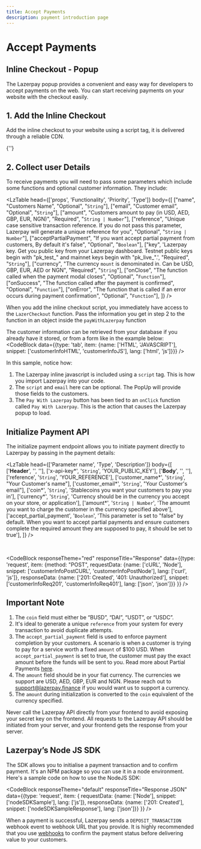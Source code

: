 ```yaml
---
title: Accept Payments
description: payment introduction page
---
```


# Accept Payments


## Inline Checkout - Popup
The Lazerpay popup provides a convenient and easy way for developers to accept payments on the web. You can start receiving payments on your website with the checkout easily.

## 1. Add the Inline Checkout
Add the inline checkout to your website using a script tag, it is delivered through a reliable CDN.

<TextBlock>
    {'<script> '} 
    <span className="text-pri-500 underline">https://cdn.jsdelivr.net/gh/Lazerpay-Finance/checkout-build@main/checkout@1.0.1/dist/index.min.js</span> 
    {' </script>'}
</TextBlock>

## 2. Collect user Details
To receive payments you will need to pass some parameters which include some functions and optional customer information. They include:

<LzTable 
    head={['props', 'Functionality', 'Priority', 'Type']}
    body={[
        ["name", "Customers Name", "Optional", "<code>String</code>"],
        ["email", "Customer email", "Optional", "<code>String</code>"],
        ["amount", "Customers amount to pay (in USD, AED, GBP, EUR, NGN)", "Required", "<code>String | Number</code>"],
        ["reference", "Unique case sensitive transaction reference. If you do not pass this parameter, Lazerpay will generate a unique reference for you", "Optional", "<code>String | Number</code>"],
        ["acceptPartialPayment", "If you want accept partial payment from customers, By default it's false", "Optional", "<code>Boolean</code>"],
        ["key", 'Lazerpay key. Get you public key from your Lazerpay dashboard. Testnet public keys begin with "pk_test_" and mainnet keys begin with "pk_live_".', "Required", "<code>String</code>"],
        ["currency", "The currency <code>mount</code> is denominated in. Can be USD, GBP, EUR, AED or NGN", "Required", "<code>String</code>"],
        ["onClose", "The function called when the payment modal closes", "Optional", "<code>Function</code>"],
        ["onSuccess", "The function called after the payment is confirmed", "Optional", "<code>Function</code>"],
        ["onError", "The function that is called if an error occurs during payment confirmation", "Optional", "<code>Function</code>"],
    ]} 
/>

When you add the inline checkout script, you immediately have access to the <code>LazerCheckout</code> function. Pass the information you get in step 2 to the function in an object inside the <code>payWithLazerpay</code> function


The customer information can be retrieved from your database if you already have it stored, or from a form like in the example below:
<CodeBlock data={{type: 'tab', item: {name: ['HTML', 'JAVASCRIPT'], snippet: ['customerInfoHTML', 'customerInfoJS'], lang: ['html', 'js']}}} />

In this sample, notice how:

1. The Lazerpay inline javascript is included using a <code>script</code> tag. This is how you import Lazerpay into your code.
2. The <code>script</code> and <code>email</code> here can be optional. The PopUp will provide those fields to the customers.
3. The <code>Pay With Lazerpay</code> button has been tied to an <code>onClick</code> function called <code>Pay With Lazerpay</code>. This is the action that causes the Lazerpay popup to load.



## Initialize Payment API

The initialize payment endpoint allows you to initiate payment directly to Lazerpay by passing in the payment details:

<LzTable head={['Parameter name', 'Type', 'Description']} body={[
    ['<strong>Header</strong>', '', ''],
    ['x-api-key*', '<code>String</code>', 'YOUR_PUBLIC_KEY'],
    ['<strong>Body</strong>', '', ''],
    ['reference', '<code>String</code>', 'YOUR_REFERENCE'],
    ['customer_name*', '<code>String</code>', "Your Customer's name"],
    ['customer_email*', '<code>String</code>', "Your Customer's email"],
    ['coin*', '<code>String</code>', 'Stablecoins you want your customers to pay you in'],
    ['currency*', '<code>String</code>', 'Currency should be in the currency you accept on your store, or application'],
    ['amount*', '<code>String | Number</code>', 'The amoumt you want to charge the customer in the currency specified above'],
    ['accept_partial_payment', '<code>Boolean</code>', 'This parameter is set to "false" by default. When you want to accept partial payments and ensure customers complete the required amount they are supposed to pay, it should be set to true'],
]} />

<br />

<CodeBlock responseTheme="red" responseTitle="Response" data={{type: 'request', item: {method: "POST", requestData: {name: ['cURL', 'Node'], snippet: ['customerInfoPostCURL', 'customerInfoPostNode'], lang: ['curl', 'js']}, responseData: {name: ['201: Created', '401: Unauthorized'], snippet: ['customerInfoReq201', 'customerInfoReq401'], lang: ['json', 'json']}} }} />

## Important Note
1. The <code>coin</code> field must either be “BUSD”, “DAI”, “USDT”, or “USDC”.
2. It's ideal to generate a unique <code>reference</code> from your system for every transaction to avoid duplicate attempts.
3. The <code>accept_partial_payment</code> field is used to enforce payment completion by your customers. A scenario is when a customer is trying to pay for a service worth a fixed <code>amount</code> of $100 USD. When <code>accept_partial_payment</code> is set to true, the customer must pay the exact amount before the funds will be sent to you. Read more about Partial Payments <a href="#">here</a>.
4. The <code>amount</code> field should be in your fiat currency. The currencies we support are USD, AED, GBP, EUR and NGN. Please reach out to <a href="#">support@lazerpay.finance</a> if you would want us to support a currency.
5. The <code>amount</code> during initialization is converted to the <code>coin</code> equivalent of the currency specified.

<Alert status="warning">Never call the Lazerpay API directly from your frontend to avoid exposing your secret key on the frontend. All requests to the Lazerpay API should be initiated from your server, and your frontend gets the response from your server.</Alert>
<br />
## Lazerpay’s Node JS SDK
The SDK allows you to initialise a payment transaction and to confirm payment. It's an NPM package so you can use it in a node environment.
Here's a sample code on how to use the NodeJS SDK:

<CodeBlock responseTheme="default" responseTitle="Response JSON" data={{type: 'request', item: { requestData: {name: ['Node'], snippet: ['nodeSDKSample'], lang: ['js']}, responseData: {name: ['201: Created'], snippet: ['nodeSDKSampleResponse'], lang: ['json']}} }} />

When a payment is successful, Lazerpay sends a <code>DEPOSIT_TRANSACTION</code> webhook event to webhook URL that you provide. It is highly recommended that you use <a href="#">webhooks</a> to confirm the payment status before delivering value to your customers.

<Divider className='max-w-100 mt-1 mb-8' />

<Divider />